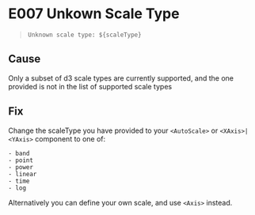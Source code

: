 
<Meta title="Errors & Warnings/Errors/E007" />

# E007 Unkown Scale Type

> `Unknown scale type: ${scaleType}`

## Cause

Only a subset of d3 scale types are currently supported, and the one provided is not in the list of supported scale types

## Fix

Change the scaleType you have provided to your `<AutoScale>` or `<XAxis>|<YAxis>` component to one of:

    - band
    - point
    - power
    - linear
    - time
    - log

Alternatively you can define your own scale, and use `<Axis>` instead.
